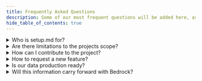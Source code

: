 ```yaml
---
title: Frequently Asked Questions
description: Some of our most frequent questions will be added here, as the project matures we will continue to update this page.
hide_table_of_contents: true
---
```


<details>
    <summary>Who is setup.md for?</summary>
        <p>
              In short '<strong>everyone</strong>', this project was started so information of value could be collated into a single pane of glass. We're not looking to reinvent the wheel, the goal is to be considered an 'index site' (basically like a search engine) where we will either link to the best articles that already exist on a topic or we will write something from the ground up.
        </p>
        <p>
            We're backed by many members of the <a href="https://discord.gg/WYYxXBRUwE">Admincraft</a> Discord server, a community that homes over 5,000 members with knowledge that covers a wide range of fields.
        </p>
</details>
<details>
    <summary>Are there limitations to the projects scope?</summary>
        <p>
            We are open to any plugin developer(s) adopting setup.md as their knowledgebase repository, if this sounds like something you're interested in raise a PR with a description about your tool.
        </p>
</details>
<details>
    <summary>How can I contribute to the project?</summary>
        <p>
              For those who are looking to add new / improve existing content to our index you should totally check out <a href="/contribute">this page</a> which covers everything.
        </p>
</details>
<details>
    <summary>How to request a new feature?</summary>
        <p>
              For this we'd recommend using our <a href="https://smd.gg/discord">Discord server</a>, we utilise the forum channels for clarity and consolidation to a single location. Once enough information has been fed into the channel a project contributor will submit the idea along with supporting comments for documenting, at this stage the initial thread will be locked and closed.
        </p>
        <p>
              <small>A full list of commands for our bot can be found <a href="https://smd.gg/dscsg">here</a>.</small>
        </p>
</details>
<details>
    <summary>Is our data production ready?</summary>
    <p>
        Most (if not all) of our docs are production ready documents. Some exceptions can be found within our lab docs and this is because a lab is an ever changing environment and the documentation provided represents the current state of ours.
    </p>
</details>
<details>
    <summary>Will this information carry forward with Bedrock?</summary>
    <p>
        It's an interesting topic and certainly in the short term most of our documentation will remain accurate. Some immediate differences surround the types of hardware you need for the same smooth experience and third party mod support (the latter is lacking as of late 2022).
    </p>
</details>